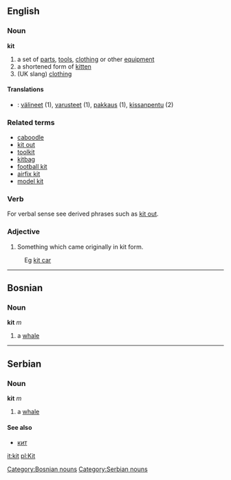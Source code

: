 ==English==
===Noun===
'''kit'''
#a set of [[part]]s, [[tool]]s, [[clothing]] or other [[equipment]]
#a shortened form of [[kitten]]
#(UK slang) [[clothing]]
====Translations====
*{{msg:fi}}: [[välineet]] (1), [[varusteet]] (1), [[pakkaus]] (1), [[kissanpentu]] (2)
===Related terms===
*[[caboodle]]
*[[kit out]]
*[[toolkit]]
*[[kitbag]]
*[[football kit]]
*[[airfix kit]]
*[[model kit]]
===Verb===
<!--#To give someone particular tools or clothing.-->
For verbal sense see derived phrases such as [[kit out]].
===Adjective===
#Something which came originally in kit form.
: Eg [[kit car]]
----
==Bosnian==
===Noun===
'''kit''' ''m''
#a [[whale]]
[[Category:Bosnian nouns]]
----
==Serbian==
===Noun===
'''kit''' ''m''
#a [[whale]]
====See also====
*[[кит]]
[[Category:Serbian nouns]]

[[it:kit]]
[[pl:Kit]]